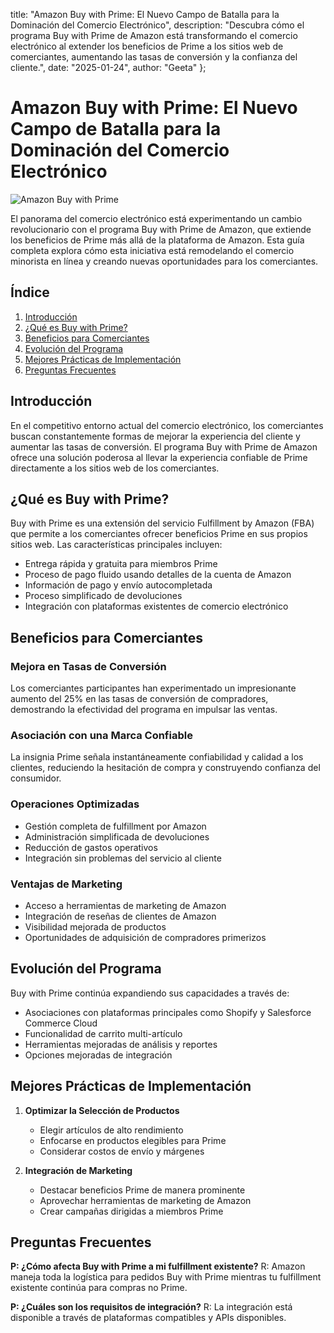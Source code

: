   title: "Amazon Buy with Prime: El Nuevo Campo de Batalla para la Dominación del Comercio Electrónico",
  description: "Descubra cómo el programa Buy with Prime de Amazon está transformando el comercio electrónico al extender los beneficios de Prime a los sitios web de comerciantes, aumentando las tasas de conversión y la confianza del cliente.",
  date: "2025-01-24",
  author: "Geeta"
};

# Amazon Buy with Prime: El Nuevo Campo de Batalla para la Dominación del Comercio Electrónico

![Amazon Buy with Prime](/images/blog/amazon-buy-with-prime.jpeg)

El panorama del comercio electrónico está experimentando un cambio revolucionario con el programa Buy with Prime de Amazon, que extiende los beneficios de Prime más allá de la plataforma de Amazon. Esta guía completa explora cómo esta iniciativa está remodelando el comercio minorista en línea y creando nuevas oportunidades para los comerciantes.

## Índice

1. [Introducción](#introducción)
2. [¿Qué es Buy with Prime?](#qué-es-buy-with-prime)
3. [Beneficios para Comerciantes](#beneficios-para-comerciantes)
4. [Evolución del Programa](#evolución-del-programa)
5. [Mejores Prácticas de Implementación](#mejores-prácticas-de-implementación)
6. [Preguntas Frecuentes](#preguntas-frecuentes)

## Introducción

En el competitivo entorno actual del comercio electrónico, los comerciantes buscan constantemente formas de mejorar la experiencia del cliente y aumentar las tasas de conversión. El programa Buy with Prime de Amazon ofrece una solución poderosa al llevar la experiencia confiable de Prime directamente a los sitios web de los comerciantes.

## ¿Qué es Buy with Prime?

Buy with Prime es una extensión del servicio Fulfillment by Amazon (FBA) que permite a los comerciantes ofrecer beneficios Prime en sus propios sitios web. Las características principales incluyen:

- Entrega rápida y gratuita para miembros Prime
- Proceso de pago fluido usando detalles de la cuenta de Amazon
- Información de pago y envío autocompletada
- Proceso simplificado de devoluciones
- Integración con plataformas existentes de comercio electrónico

## Beneficios para Comerciantes

### Mejora en Tasas de Conversión
Los comerciantes participantes han experimentado un impresionante aumento del 25% en las tasas de conversión de compradores, demostrando la efectividad del programa en impulsar las ventas.

### Asociación con una Marca Confiable
La insignia Prime señala instantáneamente confiabilidad y calidad a los clientes, reduciendo la hesitación de compra y construyendo confianza del consumidor.

### Operaciones Optimizadas
- Gestión completa de fulfillment por Amazon
- Administración simplificada de devoluciones
- Reducción de gastos operativos
- Integración sin problemas del servicio al cliente

### Ventajas de Marketing
- Acceso a herramientas de marketing de Amazon
- Integración de reseñas de clientes de Amazon
- Visibilidad mejorada de productos
- Oportunidades de adquisición de compradores primerizos

## Evolución del Programa

Buy with Prime continúa expandiendo sus capacidades a través de:

- Asociaciones con plataformas principales como Shopify y Salesforce Commerce Cloud
- Funcionalidad de carrito multi-artículo
- Herramientas mejoradas de análisis y reportes
- Opciones mejoradas de integración

## Mejores Prácticas de Implementación

1. **Optimizar la Selección de Productos**
   - Elegir artículos de alto rendimiento
   - Enfocarse en productos elegibles para Prime
   - Considerar costos de envío y márgenes

2. **Integración de Marketing**
   - Destacar beneficios Prime de manera prominente
   - Aprovechar herramientas de marketing de Amazon
   - Crear campañas dirigidas a miembros Prime

## Preguntas Frecuentes

**P: ¿Cómo afecta Buy with Prime a mi fulfillment existente?**
R: Amazon maneja toda la logística para pedidos Buy with Prime mientras tu fulfillment existente continúa para compras no Prime.

**P: ¿Cuáles son los requisitos de integración?**
R: La integración está disponible a través de plataformas compatibles y APIs disponibles.